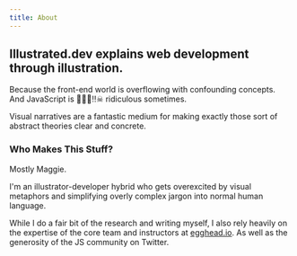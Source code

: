 ```yaml
---
title: About
---
```


## Illustrated.dev explains web development through illustration.

Because the front-end world is overflowing with confounding concepts. And JavaScript is 🍌🌟👻‼☠ ridiculous sometimes.

Visual narratives are a fantastic medium for making exactly those sort of abstract theories clear and concrete.


### Who Makes This Stuff?

Mostly Maggie.
![]()

I'm an illustrator-developer hybrid who gets overexcited by visual metaphors and simplifying overly complex jargon into normal human language.

While I do a fair bit of the research and writing myself, I also rely heavily on the expertise of the core team and instructors at [egghead.io](http://egghead.io). As well as the generosity of the JS community on Twitter.






